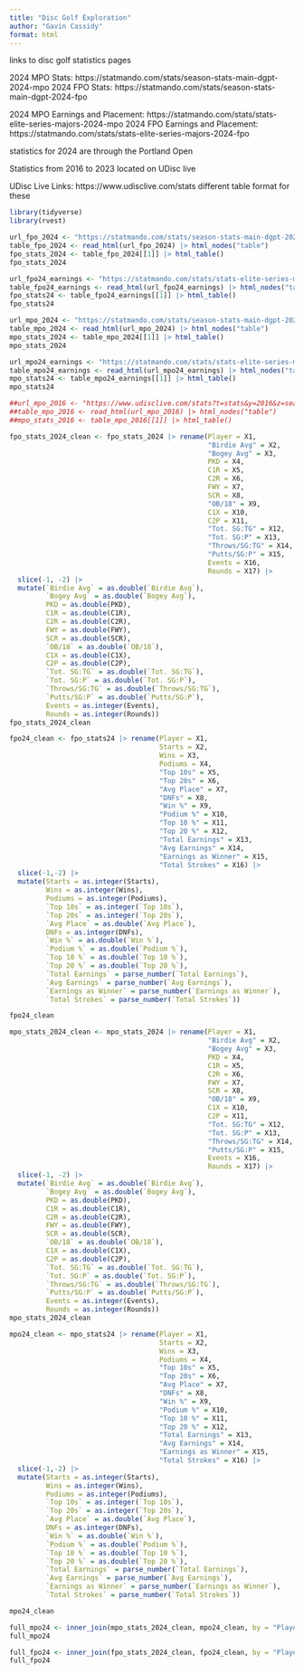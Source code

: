 ```yaml
---
title: "Disc Golf Exploration"
author: "Gavin Cassidy"
format: html
---
```



links to disc golf statistics pages

2024 MPO Stats: https://statmando.com/stats/season-stats-main-dgpt-2024-mpo
2024 FPO Stats: https://statmando.com/stats/season-stats-main-dgpt-2024-fpo

2024 MPO Earnings and Placement: https://statmando.com/stats/stats-elite-series-majors-2024-mpo
2024 FPO Earnings and Placement:
https://statmando.com/stats/stats-elite-series-majors-2024-fpo

statistics for 2024 are through the Portland Open

Statistics from 2016 to 2023 located on UDisc live

UDisc Live Links: https://www.udisclive.com/stats
different table format for these


```r
library(tidyverse)
library(rvest)
```

```r
url_fpo_2024 <- "https://statmando.com/stats/season-stats-main-dgpt-2024-fpo"
table_fpo_2024 <- read_html(url_fpo_2024) |> html_nodes("table")
fpo_stats_2024 <- table_fpo_2024[[1]] |> html_table()
fpo_stats_2024
```


```r
url_fpo24_earnings <- "https://statmando.com/stats/stats-elite-series-majors-2024-fpo"
table_fpo24_earnings <- read_html(url_fpo24_earnings) |> html_nodes("table")
fpo_stats24 <- table_fpo24_earnings[[1]] |> html_table()
fpo_stats24
```



```r
url_mpo_2024 <- "https://statmando.com/stats/season-stats-main-dgpt-2024-mpo"
table_mpo_2024 <- read_html(url_mpo_2024) |> html_nodes("table")
mpo_stats_2024 <- table_mpo_2024[[1]] |> html_table()
mpo_stats_2024
```

```r
url_mpo24_earnings <- "https://statmando.com/stats/stats-elite-series-majors-2024-mpo"
table_mpo24_earnings <- read_html(url_mpo24_earnings) |> html_nodes("table")
mpo_stats24 <- table_mpo24_earnings[[1]] |> html_table()
mpo_stats24
```



```r
##url_mpo_2016 <- "https://www.udisclive.com/stats?t=stats&y=2016&z=season"
##table_mpo_2016 <- read_html(url_mpo_2016) |> html_nodes("table")
##mpo_stats_2016 <- table_mpo_2016[[1]] |> html_table()
```



```r
fpo_stats_2024_clean <- fpo_stats_2024 |> rename(Player = X1, 
                                                 "Birdie Avg" = X2,
                                                 "Bogey Avg" = X3, 
                                                 PKD = X4,
                                                 C1R = X5,
                                                 C2R = X6,
                                                 FWY = X7,
                                                 SCR = X8, 
                                                 "OB/18" = X9,
                                                 C1X = X10, 
                                                 C2P = X11,
                                                 "Tot. SG:TG" = X12, 
                                                 "Tot. SG:P" = X13, 
                                                 "Throws/SG:TG" = X14, 
                                                 "Putts/SG:P" = X15, 
                                                 Events = X16, 
                                                 Rounds = X17) |>
  slice(-1, -2) |>
  mutate(`Birdie Avg` = as.double(`Birdie Avg`),
         `Bogey Avg` = as.double(`Bogey Avg`),
         PKD = as.double(PKD), 
         C1R = as.double(C1R), 
         C2R = as.double(C2R),
         FWY = as.double(FWY),
         SCR = as.double(SCR),
         `OB/18` = as.double(`OB/18`),
         C1X = as.double(C1X),
         C2P = as.double(C2P), 
         `Tot. SG:TG` = as.double(`Tot. SG:TG`), 
         `Tot. SG:P` = as.double(`Tot. SG:P`),
         `Throws/SG:TG` = as.double(`Throws/SG:TG`), 
         `Putts/SG:P` = as.double(`Putts/SG:P`),
         Events = as.integer(Events),
         Rounds = as.integer(Rounds))
fpo_stats_2024_clean
```


```r
fpo24_clean <- fpo_stats24 |> rename(Player = X1, 
                                     Starts = X2,
                                     Wins = X3, 
                                     Podiums = X4, 
                                     "Top 10s" = X5, 
                                     "Top 20s" = X6,
                                     "Avg Place" = X7, 
                                     "DNFs" = X8, 
                                     "Win %" = X9,
                                     "Podium %" = X10,
                                     "Top 10 %" = X11,
                                     "Top 20 %" = X12, 
                                     "Total Earnings" = X13,
                                     "Avg Earnings" = X14, 
                                     "Earnings as Winner" = X15,
                                     "Total Strokes" = X16) |>
  slice(-1,-2) |>
  mutate(Starts = as.integer(Starts), 
         Wins = as.integer(Wins), 
         Podiums = as.integer(Podiums), 
         `Top 10s` = as.integer(`Top 10s`),
         `Top 20s` = as.integer(`Top 20s`), 
         `Avg Place` = as.double(`Avg Place`),
         DNFs = as.integer(DNFs), 
         `Win %` = as.double(`Win %`),
         `Podium %` = as.double(`Podium %`), 
         `Top 10 %` = as.double(`Top 10 %`),
         `Top 20 %` = as.double(`Top 20 %`), 
         `Total Earnings` = parse_number(`Total Earnings`),
         `Avg Earnings` = parse_number(`Avg Earnings`),
         `Earnings as Winner` = parse_number(`Earnings as Winner`),
         `Total Strokes` = parse_number(`Total Strokes`))

fpo24_clean
```



```r
mpo_stats_2024_clean <- mpo_stats_2024 |> rename(Player = X1, 
                                                 "Birdie Avg" = X2,
                                                 "Bogey Avg" = X3, 
                                                 PKD = X4,
                                                 C1R = X5, 
                                                 C2R = X6, 
                                                 FWY = X7,
                                                 SCR = X8, 
                                                 "OB/18" = X9,
                                                 C1X = X10,
                                                 C2P = X11,
                                                 "Tot. SG:TG" = X12, 
                                                 "Tot. SG:P" = X13, 
                                                 "Throws/SG:TG" = X14, 
                                                 "Putts/SG:P" = X15, 
                                                 Events = X16, 
                                                 Rounds = X17) |>
  slice(-1, -2) |>
  mutate(`Birdie Avg` = as.double(`Birdie Avg`), 
         `Bogey Avg` = as.double(`Bogey Avg`),
         PKD = as.double(PKD),
         C1R = as.double(C1R),
         C2R = as.double(C2R),
         FWY = as.double(FWY), 
         SCR = as.double(SCR),
         `OB/18` = as.double(`OB/18`),
         C1X = as.double(C1X), 
         C2P = as.double(C2P), 
         `Tot. SG:TG` = as.double(`Tot. SG:TG`),
         `Tot. SG:P` = as.double(`Tot. SG:P`),
         `Throws/SG:TG` = as.double(`Throws/SG:TG`), 
         `Putts/SG:P` = as.double(`Putts/SG:P`),
         Events = as.integer(Events),
         Rounds = as.integer(Rounds))
mpo_stats_2024_clean
```


```r
mpo24_clean <- mpo_stats24 |> rename(Player = X1, 
                                     Starts = X2,
                                     Wins = X3, 
                                     Podiums = X4, 
                                     "Top 10s" = X5, 
                                     "Top 20s" = X6,
                                     "Avg Place" = X7, 
                                     "DNFs" = X8, 
                                     "Win %" = X9,
                                     "Podium %" = X10,
                                     "Top 10 %" = X11,
                                     "Top 20 %" = X12, 
                                     "Total Earnings" = X13,
                                     "Avg Earnings" = X14, 
                                     "Earnings as Winner" = X15,
                                     "Total Strokes" = X16) |>
  slice(-1,-2) |>
  mutate(Starts = as.integer(Starts), 
         Wins = as.integer(Wins), 
         Podiums = as.integer(Podiums), 
         `Top 10s` = as.integer(`Top 10s`),
         `Top 20s` = as.integer(`Top 20s`), 
         `Avg Place` = as.double(`Avg Place`),
         DNFs = as.integer(DNFs), 
         `Win %` = as.double(`Win %`),
         `Podium %` = as.double(`Podium %`), 
         `Top 10 %` = as.double(`Top 10 %`),
         `Top 20 %` = as.double(`Top 20 %`), 
         `Total Earnings` = parse_number(`Total Earnings`),
         `Avg Earnings` = parse_number(`Avg Earnings`),
         `Earnings as Winner` = parse_number(`Earnings as Winner`),
         `Total Strokes` = parse_number(`Total Strokes`))

mpo24_clean
```

```r
full_mpo24 <- inner_join(mpo_stats_2024_clean, mpo24_clean, by = "Player")
full_mpo24
```

```r
full_fpo24 <- inner_join(fpo_stats_2024_clean, fpo24_clean, by = "Player")
full_fpo24
```




